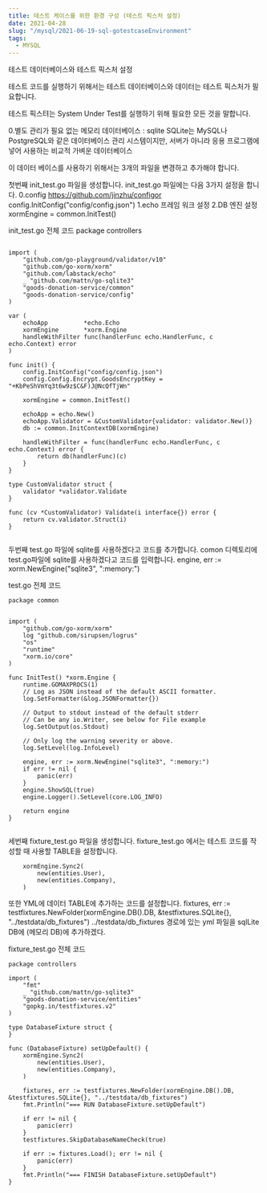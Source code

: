```yaml
---
title: 테스트 케이스를 위한 환경 구성 (테스트 픽스처 설정) 
date: 2021-04-28
slug: "/mysql/2021-06-19-sql-gotestcaseEnvironment"
tags:
  - MYSQL
---
```



테스트 데이터베이스와 테스트 픽스처 설정




테스트 코드를 실행하기 위해서는 테스트 데이터베이스와 데이터는 테스트 픽스처가 필요합니다.


테스트 픽스텨는 System Under Test를 실행하기 위해 필요한 모든 것을 말합니다.



0.별도 관리가 필요 없는 메모리 데이터베이스 : sqlite
SQLite는 MySQL나 PostgreSQL와 같은 데이터베이스 관리 시스템이지만, 서버가 아니라 응용 프로그램에 넣어 사용하는 비교적 가벼운 데이터베이스


이 데이터 베이스를 사용하기 위해서는 3개의 파일을 변경하고 추가해야 합니다.




첫번째 init_test.go 파일을 생성합니다.
init_test.go 파일에는 다음 3가지 설정을 합니다.
0.config https://github.com/jinzhu/configor
config.InitConfig("config/config.json")
1.echo 프레임 워크 설정
2.DB 엔진 설정
xormEngine = common.InitTest()




init_test.go 전체 코드
package controllers
```

import (
	"github.com/go-playground/validator/v10"
	"github.com/go-xorm/xorm"
	"github.com/labstack/echo"
	_ "github.com/mattn/go-sqlite3"
	"goods-donation-service/common"
	"goods-donation-service/config"
)

var (
	echoApp          *echo.Echo
	xormEngine       *xorm.Engine
	handleWithFilter func(handlerFunc echo.HandlerFunc, c echo.Context) error
)

func init() {
	config.InitConfig("config/config.json")
	config.Config.Encrypt.GoodsEncryptKey = "+KbPeShVmYq3t6w9z$C&F)J@NcQfTjWn"

	xormEngine = common.InitTest()

	echoApp = echo.New()
	echoApp.Validator = &CustomValidator{validator: validator.New()}
	db := common.InitContextDB(xormEngine)

	handleWithFilter = func(handlerFunc echo.HandlerFunc, c echo.Context) error {
		return db(handlerFunc)(c)
	}
}

type CustomValidator struct {
	validator *validator.Validate
}

func (cv *CustomValidator) Validate(i interface{}) error {
	return cv.validator.Struct(i)
}


```


두번째 test.go 파일에 sqlite를 사용하겠다고 코드를 추가합니다.
comon 디렉토리에 test.go파일에 sqlite를 사용하겠다고 코드를 입력합니다.
engine, err := xorm.NewEngine("sqlite3", ":memory:")


test.go 전체 코드
```
package common


import (
	"github.com/go-xorm/xorm"
	log "github.com/sirupsen/logrus"
	"os"
	"runtime"
	"xorm.io/core"
)

func InitTest() *xorm.Engine {
	runtime.GOMAXPROCS(1)
	// Log as JSON instead of the default ASCII formatter.
	log.SetFormatter(&log.JSONFormatter{})

	// Output to stdout instead of the default stderr
	// Can be any io.Writer, see below for File example
	log.SetOutput(os.Stdout)

	// Only log the warning severity or above.
	log.SetLevel(log.InfoLevel)

	engine, err := xorm.NewEngine("sqlite3", ":memory:")
	if err != nil {
		panic(err)
	}
	engine.ShowSQL(true)
	engine.Logger().SetLevel(core.LOG_INFO)

	return engine
}


```



세번째 fixture_test.go 파일을 생성합니다.
fixture_test.go 에서는 테스트 코드를 작성할 때 사용할 TABLE을 설정합니다.
```
	xormEngine.Sync2(
		new(entities.User),
		new(entities.Company),
	)

```


또한 YML에 데이터 TABLE에 추가하는 코드를 설정합니다.
fixtures, err := testfixtures.NewFolder(xormEngine.DB().DB, &testfixtures.SQLite{}, "../testdata/db_fixtures")
../testdata/db_fixtures 경로에 있는 yml 파일을 sqlLite DB에 (메모리 DB)에 추가하겠다.


fixture_test.go 전체 코드

```
package controllers

import (
	"fmt"
	_ "github.com/mattn/go-sqlite3"
	"goods-donation-service/entities"
	"gopkg.in/testfixtures.v2"
)

type DatabaseFixture struct {
}

func (DatabaseFixture) setUpDefault() {
	xormEngine.Sync2(
		new(entities.User),
		new(entities.Company),
	)

	fixtures, err := testfixtures.NewFolder(xormEngine.DB().DB, &testfixtures.SQLite{}, "../testdata/db_fixtures")
	fmt.Println("=== RUN DatabaseFixture.setUpDefault")

	if err != nil {
		panic(err)
	}
	testfixtures.SkipDatabaseNameCheck(true)

	if err := fixtures.Load(); err != nil {
		panic(err)
	}
	fmt.Println("=== FINISH DatabaseFixture.setUpDefault")
}

```
